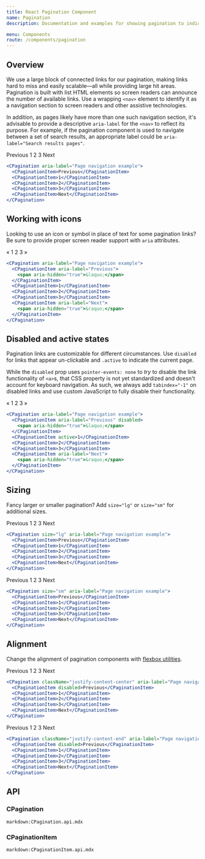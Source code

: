 ```yaml
---
title: React Pagination Component
name: Pagination
description: Documentation and examples for showing pagination to indicate a series of related content exists across multiple pages.

menu: Components
route: /components/pagination
---
```



## Overview

We use a large block of connected links for our pagination, making links hard to miss and easily scalable—all while providing large hit areas. Pagination is built with list HTML elements so screen readers can announce the number of available links. Use a wrapping `<nav>` element to identify it as a navigation section to screen readers and other assistive technologies.

In addition, as pages likely have more than one such navigation section, it's advisable to provide a descriptive `aria-label` for the `<nav>` to reflect its purpose. For example, if the pagination component is used to navigate between a set of search results, an appropriate label could be `aria-label="Search results pages"`.

<Example>
  <CPagination aria-label="Page navigation example">
    <CPaginationItem>Previous</CPaginationItem>
    <CPaginationItem>1</CPaginationItem>
    <CPaginationItem>2</CPaginationItem>
    <CPaginationItem>3</CPaginationItem>
    <CPaginationItem>Next</CPaginationItem>
  </CPagination>
</Example>

```jsx
<CPagination aria-label="Page navigation example">
  <CPaginationItem>Previous</CPaginationItem>
  <CPaginationItem>1</CPaginationItem>
  <CPaginationItem>2</CPaginationItem>
  <CPaginationItem>3</CPaginationItem>
  <CPaginationItem>Next</CPaginationItem>
</CPagination>
```

## Working with icons

Looking to use an icon or symbol in place of text for some pagination links? Be sure to provide proper screen reader support with `aria` attributes.

<Example>
  <CPagination aria-label="Page navigation example">
    <CPaginationItem aria-label="Previous">
      <span aria-hidden="true">&laquo;</span>
    </CPaginationItem>
    <CPaginationItem>1</CPaginationItem>
    <CPaginationItem>2</CPaginationItem>
    <CPaginationItem>3</CPaginationItem>
    <CPaginationItem aria-label="Next">
      <span aria-hidden="true">&raquo;</span>
    </CPaginationItem>
  </CPagination>
</Example>

```jsx
<CPagination aria-label="Page navigation example">
  <CPaginationItem aria-label="Previous">
    <span aria-hidden="true">&laquo;</span>
  </CPaginationItem>
  <CPaginationItem>1</CPaginationItem>
  <CPaginationItem>2</CPaginationItem>
  <CPaginationItem>3</CPaginationItem>
  <CPaginationItem aria-label="Next">
    <span aria-hidden="true">&raquo;</span>
  </CPaginationItem>
</CPagination>
```

## Disabled and active states

Pagination links are customizable for different circumstances. Use `disabled` for links that appear un-clickable and `.active` to indicate the current page.

While the `disabled` prop uses `pointer-events: none` to _try_ to disable the link functionality of `<a>`s, that CSS property is not yet standardized and doesn't account for keyboard navigation. As such, we always add `tabindex="-1"` on disabled links and use custom JavaScript to fully disable their functionality.

<Example>
  <CPagination aria-label="Page navigation example">
    <CPaginationItem aria-label="Previous" disabled>
      <span aria-hidden="true">&laquo;</span>
    </CPaginationItem>
    <CPaginationItem active>1</CPaginationItem>
    <CPaginationItem>2</CPaginationItem>
    <CPaginationItem>3</CPaginationItem>
    <CPaginationItem aria-label="Next">
      <span aria-hidden="true">&raquo;</span>
    </CPaginationItem>
  </CPagination>
</Example>

```jsx
<CPagination aria-label="Page navigation example">
  <CPaginationItem aria-label="Previous" disabled>
    <span aria-hidden="true">&laquo;</span>
  </CPaginationItem>
  <CPaginationItem active>1</CPaginationItem>
  <CPaginationItem>2</CPaginationItem>
  <CPaginationItem>3</CPaginationItem>
  <CPaginationItem aria-label="Next">
    <span aria-hidden="true">&raquo;</span>
  </CPaginationItem>
</CPagination>
```

## Sizing

Fancy larger or smaller pagination? Add `size="lg"` or `size="sm"` for additional sizes.

<Example>
  <CPagination size="lg" aria-label="Page navigation example">
    <CPaginationItem>Previous</CPaginationItem>
    <CPaginationItem>1</CPaginationItem>
    <CPaginationItem>2</CPaginationItem>
    <CPaginationItem>3</CPaginationItem>
    <CPaginationItem>Next</CPaginationItem>
  </CPagination>
</Example>

```jsx
<CPagination size="lg" aria-label="Page navigation example">
  <CPaginationItem>Previous</CPaginationItem>
  <CPaginationItem>1</CPaginationItem>
  <CPaginationItem>2</CPaginationItem>
  <CPaginationItem>3</CPaginationItem>
  <CPaginationItem>Next</CPaginationItem>
</CPagination>
```

<Example>
  <CPagination size="sm" aria-label="Page navigation example">
    <CPaginationItem>Previous</CPaginationItem>
    <CPaginationItem>1</CPaginationItem>
    <CPaginationItem>2</CPaginationItem>
    <CPaginationItem>3</CPaginationItem>
    <CPaginationItem>Next</CPaginationItem>
  </CPagination>
</Example>

```jsx
<CPagination size="sm" aria-label="Page navigation example">
  <CPaginationItem>Previous</CPaginationItem>
  <CPaginationItem>1</CPaginationItem>
  <CPaginationItem>2</CPaginationItem>
  <CPaginationItem>3</CPaginationItem>
  <CPaginationItem>Next</CPaginationItem>
</CPagination>
```

## Alignment

Change the alignment of pagination components with [flexbox utilities](https://coreui.io/docs/utilities/flex/).

<Example>
  <CPagination className="justify-content-center" aria-label="Page navigation example">
    <CPaginationItem disabled>Previous</CPaginationItem>
    <CPaginationItem>1</CPaginationItem>
    <CPaginationItem>2</CPaginationItem>
    <CPaginationItem>3</CPaginationItem>
    <CPaginationItem>Next</CPaginationItem>
  </CPagination>
</Example>

```jsx
<CPagination className="justify-content-center" aria-label="Page navigation example">
  <CPaginationItem disabled>Previous</CPaginationItem>
  <CPaginationItem>1</CPaginationItem>
  <CPaginationItem>2</CPaginationItem>
  <CPaginationItem>3</CPaginationItem>
  <CPaginationItem>Next</CPaginationItem>
</CPagination>
```

<Example>
  <CPagination className="justify-content-end" aria-label="Page navigation example">
    <CPaginationItem disabled>Previous</CPaginationItem>
    <CPaginationItem>1</CPaginationItem>
    <CPaginationItem>2</CPaginationItem>
    <CPaginationItem>3</CPaginationItem>
    <CPaginationItem>Next</CPaginationItem>
  </CPagination>
</Example>

```jsx
<CPagination className="justify-content-end" aria-label="Page navigation example">
  <CPaginationItem disabled>Previous</CPaginationItem>
  <CPaginationItem>1</CPaginationItem>
  <CPaginationItem>2</CPaginationItem>
  <CPaginationItem>3</CPaginationItem>
  <CPaginationItem>Next</CPaginationItem>
</CPagination>
```

## API

### CPagination

`markdown:CPagination.api.mdx`

### CPaginationItem

`markdown:CPaginationItem.api.mdx`
